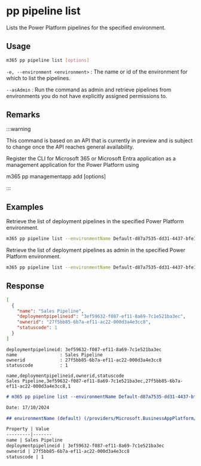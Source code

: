 
# pp pipeline list

Lists the Power Platform pipelines for the specified environment.

## Usage

```sh
m365 pp pipeline list [options]
```
`-e, --environment <environment>`
: The name or id of the environment for which to list the pipelines.

`--asAdmin`
: Run the command as admin and retrieve pipelines from environments you do not have explicitly assigned permissions to.

<Global />

## Remarks

:::warning

This command is based on an API that is currently in preview and is subject to change once the API reaches general availability.

Register the CLI for Microsoft 365 or Microsoft Entra application as a management application for the Power Platform using

m365 pp managementapp add [options]

:::

## Examples

Retrieve the list of deployment pipelines in the specified Power Platform environment.

```sh 
m365 pp pipeline list --environmentName Default-d87a7535-dd31-4437-bfe1-95340acd55c5
```

Retrieve the list of deployment pipelines as admin in the specified Power Platform environment.

```sh 
m365 pp pipeline list --environmentName Default-d87a7535-dd31-4437-bfe1-95340acd55c5 --asAdmin
```

## Response

<Tabs>
  <TabItem value="JSON">

  ```json
  [
    {
      "name": "Sales Pipeline",
      "deploymentpipelineid": "3ef59632-f087-ef11-8a69-7c1e521ba3ec",
      "ownerid": "27f5bb85-6b7a-ef11-ac22-000d3a4e3cc8",
      "statuscode": 1
    }
  ]
  ```
  </TabItem>

  <TabItem value="Text">

  ```text
  deploymentpipelineid: 3ef59632-f087-ef11-8a69-7c1e521ba3ec
  name                : Sales Pipeline
  ownerid             : 27f5bb85-6b7a-ef11-ac22-000d3a4e3cc8
  statuscode          : 1
  ```
  </TabItem>

  <TabItem value="CSV">

  ```csv
  name,deploymentpipelineid,ownerid,statuscode
  Sales Pipeline,3ef59632-f087-ef11-8a69-7c1e521ba3ec,27f5bb85-6b7a-ef11-ac22-000d3a4e3cc8,1
  ```
  </TabItem>

  <TabItem value="Markdown">

  ```md
  # m365 pp pipeline list --environmentName Default-d87a7535-dd31-4437-bfe1-95340acd55c5

  Date: 17/10/2024

  ## environmentName (default) (/providers/Microsoft.BusinessAppPlatform/environments/Default-e1dd4023-a656-480a-8a0e-c1b1eec51e1d)

  Property | Value
  ---------|-------
  name | Sales Pipeline
  deploymentpipelineid | 3ef59632-f087-ef11-8a69-7c1e521ba3ec
  ownerid | 27f5bb85-6b7a-ef11-ac22-000d3a4e3cc8
  statuscode | 1
  ```

  </TabItem>

</Tabs>
